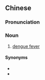 {{also|登革热}}
==Chinese==
{{zh-forms|s=登革热|type=21}}

===Pronunciation===
{{zh-pron
|m=dēnggérè
|c=dang1 gaak3 jit6
|cat=n
}}

===Noun===
{{zh-noun}}

# [[dengue fever]]

====Synonyms====
* {{zh-l|天狗熱}}
* {{zh-l|骨痛熱}}